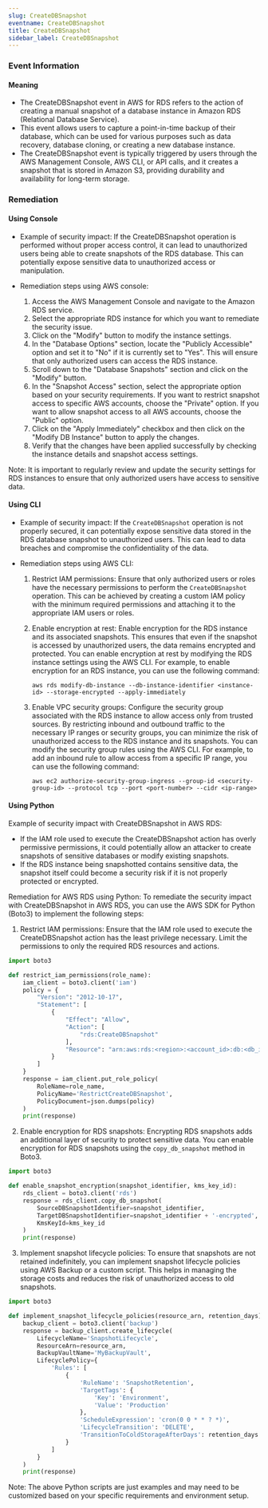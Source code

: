 ```yaml
--- 
slug: CreateDBSnapshot
eventname: CreateDBSnapshot
title: CreateDBSnapshot
sidebar_label: CreateDBSnapshot
---
```

                       
### Event Information

#### Meaning

- The CreateDBSnapshot event in AWS for RDS refers to the action of creating a manual snapshot of a database instance in Amazon RDS (Relational Database Service).
- This event allows users to capture a point-in-time backup of their database, which can be used for various purposes such as data recovery, database cloning, or creating a new database instance.
- The CreateDBSnapshot event is typically triggered by users through the AWS Management Console, AWS CLI, or API calls, and it creates a snapshot that is stored in Amazon S3, providing durability and availability for long-term storage.

### Remediation

#### Using Console

- Example of security impact: If the CreateDBSnapshot operation is performed without proper access control, it can lead to unauthorized users being able to create snapshots of the RDS database. This can potentially expose sensitive data to unauthorized access or manipulation.

- Remediation steps using AWS console:
  1. Access the AWS Management Console and navigate to the Amazon RDS service.
  2. Select the appropriate RDS instance for which you want to remediate the security issue.
  3. Click on the "Modify" button to modify the instance settings.
  4. In the "Database Options" section, locate the "Publicly Accessible" option and set it to "No" if it is currently set to "Yes". This will ensure that only authorized users can access the RDS instance.
  5. Scroll down to the "Database Snapshots" section and click on the "Modify" button.
  6. In the "Snapshot Access" section, select the appropriate option based on your security requirements. If you want to restrict snapshot access to specific AWS accounts, choose the "Private" option. If you want to allow snapshot access to all AWS accounts, choose the "Public" option.
  7. Click on the "Apply Immediately" checkbox and then click on the "Modify DB Instance" button to apply the changes.
  8. Verify that the changes have been applied successfully by checking the instance details and snapshot access settings.

Note: It is important to regularly review and update the security settings for RDS instances to ensure that only authorized users have access to sensitive data.

#### Using CLI

- Example of security impact: If the `CreateDBSnapshot` operation is not properly secured, it can potentially expose sensitive data stored in the RDS database snapshot to unauthorized users. This can lead to data breaches and compromise the confidentiality of the data.

- Remediation steps using AWS CLI:
  1. Restrict IAM permissions: Ensure that only authorized users or roles have the necessary permissions to perform the `CreateDBSnapshot` operation. This can be achieved by creating a custom IAM policy with the minimum required permissions and attaching it to the appropriate IAM users or roles.
  
  2. Enable encryption at rest: Enable encryption for the RDS instance and its associated snapshots. This ensures that even if the snapshot is accessed by unauthorized users, the data remains encrypted and protected. You can enable encryption at rest by modifying the RDS instance settings using the AWS CLI. For example, to enable encryption for an RDS instance, you can use the following command:
  
     ```
     aws rds modify-db-instance --db-instance-identifier <instance-id> --storage-encrypted --apply-immediately
     ```
     
  3. Enable VPC security groups: Configure the security group associated with the RDS instance to allow access only from trusted sources. By restricting inbound and outbound traffic to the necessary IP ranges or security groups, you can minimize the risk of unauthorized access to the RDS instance and its snapshots. You can modify the security group rules using the AWS CLI. For example, to add an inbound rule to allow access from a specific IP range, you can use the following command:
  
     ```
     aws ec2 authorize-security-group-ingress --group-id <security-group-id> --protocol tcp --port <port-number> --cidr <ip-range>
     ```

#### Using Python

Example of security impact with CreateDBSnapshot in AWS RDS:
- If the IAM role used to execute the CreateDBSnapshot action has overly permissive permissions, it could potentially allow an attacker to create snapshots of sensitive databases or modify existing snapshots.
- If the RDS instance being snapshotted contains sensitive data, the snapshot itself could become a security risk if it is not properly protected or encrypted.

Remediation for AWS RDS using Python:
To remediate the security impact with CreateDBSnapshot in AWS RDS, you can use the AWS SDK for Python (Boto3) to implement the following steps:

1. Restrict IAM permissions: Ensure that the IAM role used to execute the CreateDBSnapshot action has the least privilege necessary. Limit the permissions to only the required RDS resources and actions.

```python
import boto3

def restrict_iam_permissions(role_name):
    iam_client = boto3.client('iam')
    policy = {
        "Version": "2012-10-17",
        "Statement": [
            {
                "Effect": "Allow",
                "Action": [
                    "rds:CreateDBSnapshot"
                ],
                "Resource": "arn:aws:rds:<region>:<account_id>:db:<db_instance_identifier>"
            }
        ]
    }
    response = iam_client.put_role_policy(
        RoleName=role_name,
        PolicyName='RestrictCreateDBSnapshot',
        PolicyDocument=json.dumps(policy)
    )
    print(response)
```

2. Enable encryption for RDS snapshots: Encrypting RDS snapshots adds an additional layer of security to protect sensitive data. You can enable encryption for RDS snapshots using the `copy_db_snapshot` method in Boto3.

```python
import boto3

def enable_snapshot_encryption(snapshot_identifier, kms_key_id):
    rds_client = boto3.client('rds')
    response = rds_client.copy_db_snapshot(
        SourceDBSnapshotIdentifier=snapshot_identifier,
        TargetDBSnapshotIdentifier=snapshot_identifier + '-encrypted',
        KmsKeyId=kms_key_id
    )
    print(response)
```

3. Implement snapshot lifecycle policies: To ensure that snapshots are not retained indefinitely, you can implement snapshot lifecycle policies using AWS Backup or a custom script. This helps in managing the storage costs and reduces the risk of unauthorized access to old snapshots.

```python
import boto3

def implement_snapshot_lifecycle_policies(resource_arn, retention_days):
    backup_client = boto3.client('backup')
    response = backup_client.create_lifecycle(
        LifecycleName='SnapshotLifecycle',
        ResourceArn=resource_arn,
        BackupVaultName='MyBackupVault',
        LifecyclePolicy={
            'Rules': [
                {
                    'RuleName': 'SnapshotRetention',
                    'TargetTags': {
                        'Key': 'Environment',
                        'Value': 'Production'
                    },
                    'ScheduleExpression': 'cron(0 0 * * ? *)',
                    'LifecycleTransition': 'DELETE',
                    'TransitionToColdStorageAfterDays': retention_days
                }
            ]
        }
    )
    print(response)
```

Note: The above Python scripts are just examples and may need to be customized based on your specific requirements and environment setup.


 